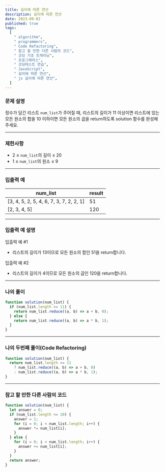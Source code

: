 ```yaml
---
title: 길이에 따른 연산
description: 길이에 따른 연산
date: 2023-09-02
published: true
tags:
  [
    " algorithm",
    " programmers",
    " Code Refactoring",
    " 참고 할 만한 다른 사람의 코드",
    " 코딩 기초 트레이닝",
    " 프로그래머스",
    " 코딩테스트 연습",
    " JavaScript",
    " 길이에 따른 연산",
    " js 길이에 따른 연산",
  ]
---
```


### 문제 설명

정수가 담긴 리스트 `num_list`가 주어질 때, 리스트의 길이가 11 이상이면 리스트에 있는 모든 원소의 합을 10 이하이면 모든 원소의 곱을 return하도록 solution 함수를 완성해주세요.

---

### 제한사항

- 2 ≤ `num_list`의 길이 ≤ 20
- 1 ≤ `num_list`의 원소 ≤ 9

---

### 입출력 예

| num_list                                | result |
| --------------------------------------- | ------ |
| [3, 4, 5, 2, 5, 4, 6, 7, 3, 7, 2, 2, 1] | 51     |
| [2, 3, 4, 5]                            | 120    |

---

### 입출력 예 설명

입출력 예 #1

- 리스트의 길이가 13이므로 모든 원소의 합인 51을 return합니다.

입출력 예 #2

- 리스트의 길이가 4이므로 모든 원소의 곱인 120을 return합니다.

---

### 나의 풀이

```jsx
function solution(num_list) {
  if (num_list.length >= 11) {
    return num_list.reduce((a, b) => a + b, 0);
  } else {
    return num_list.reduce((a, b) => a * b, 1);
  }
}
```

---

### 나의 두번째 풀이(Code Refactoring)

```jsx
function solution(num_list) {
  return num_list.length >= 11
    ? num_list.reduce((a, b) => a + b, 0)
    : num_list.reduce((a, b) => a * b, 1);
}
```

---

### 참고 할 만한 다른 사람의 코드

```jsx
function solution(num_list) {
  let answer = 0;
  if (num_list.length <= 10) {
    answer = 1;
    for (i = 0; i < num_list.length; i++) {
      answer *= num_list[i];
    }
  } else {
    for (i = 0; i < num_list.length; i++) {
      answer += num_list[i];
    }
  }
  return answer;
}
```
